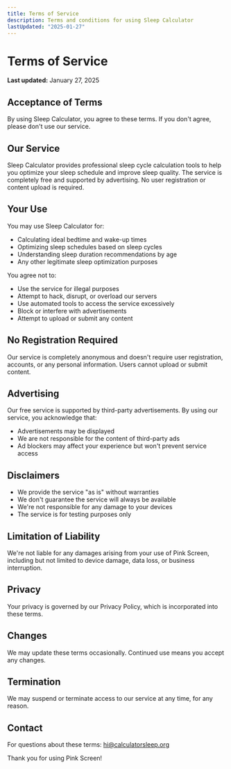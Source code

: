```yaml
---
title: Terms of Service
description: Terms and conditions for using Sleep Calculator
lastUpdated: "2025-01-27"
---
```


# Terms of Service

**Last updated:** January 27, 2025

## Acceptance of Terms

By using Sleep Calculator, you agree to these terms. If you don't agree, please don't use our service.

## Our Service

Sleep Calculator provides professional sleep cycle calculation tools to help you optimize your sleep schedule and improve sleep quality. The service is completely free and supported by advertising. No user registration or content upload is required.

## Your Use

You may use Sleep Calculator for:

- Calculating ideal bedtime and wake-up times
- Optimizing sleep schedules based on sleep cycles
- Understanding sleep duration recommendations by age
- Any other legitimate sleep optimization purposes

You agree not to:

- Use the service for illegal purposes
- Attempt to hack, disrupt, or overload our servers
- Use automated tools to access the service excessively
- Block or interfere with advertisements
- Attempt to upload or submit any content

## No Registration Required

Our service is completely anonymous and doesn't require user registration, accounts, or any personal information. Users cannot upload or submit content.

## Advertising

Our free service is supported by third-party advertisements. By using our service, you acknowledge that:

- Advertisements may be displayed
- We are not responsible for the content of third-party ads
- Ad blockers may affect your experience but won't prevent service access

## Disclaimers

- We provide the service "as is" without warranties
- We don't guarantee the service will always be available
- We're not responsible for any damage to your devices
- The service is for testing purposes only

## Limitation of Liability

We're not liable for any damages arising from your use of Pink Screen, including but not limited to device damage, data loss, or business interruption.

## Privacy

Your privacy is governed by our Privacy Policy, which is incorporated into these terms.

## Changes

We may update these terms occasionally. Continued use means you accept any changes.

## Termination

We may suspend or terminate access to our service at any time, for any reason.

## Contact

For questions about these terms: hi@calculatorsleep.org

Thank you for using Pink Screen!